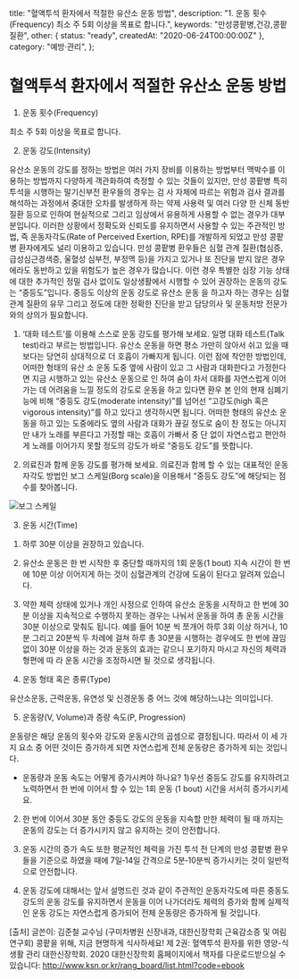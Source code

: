 
  title: "혈액투석 환자에서 적절한 유산소 운동 방법",
  description: "1. 운동 횟수(Frequency)    최소 주 5회 이상을 목표로 합니다.",
  keywords: "만성콩팥병,건강,콩팥질환",
  other: { status: "ready", createdAt: "2020-06-24T00:00:00Z" },
  category: "예방·관리",
};

# 혈액투석 환자에서 적절한 유산소 운동 방법

1. 운동 횟수(Frequency)

최소 주 5회 이상을 목표로 합니다.

2. 운동 강도(Intensity)

유산소 운동의 강도를 정하는 방법은 여러 가지 장비를 이용하는 방법부터 맥박수를 이용하는 방법까지 다양하게 객관화하여 측정할 수 있는 것들이 있지만, 만성 콩팥병 특히 투석을 시행하는 말기신부전 환우들의 경우는 검 사 자체에 따르는 위험과 검사 결과를 해석하는 과정에서 중대한 오차를 발생하게 하는 약제 사용력 및 여러 다양 한 신체 동반 질환 등으로 인하여 현실적으로 그리고 임상에서 유용하게 사용할 수 없는 경우가 대부분입니다. 이러한 상황에서 정확도와 신뢰도를 유지하면서 사용할 수 있는 주관적인 방법, 즉 운동자각도(Rate of Perceived Exertion, RPE)를 개발하게 되었고 만성 콩팥병 환자에게도 널리 이용하고 있습니다. 만성 콩팥병 환우들은 심혈 관계 질환(협심증, 급성심근경색증, 울혈성 심부전, 부정맥 등)을 가지고 있거나 또 진단을 받지 않은 경우에라도 동반하고 있을 위험도가 높은 경우가 많습니다. 이런 경우 특별한 심장 기능 상태에 대한 추가적인 정밀 검사 없이도 일상생활에서 시행할 수 있어 권장하는 운동의 강도는 “중등도”입니다. 중등도 이상의 운동 강도로 유산소 운동 을 하고자 하는 경우는 심혈관계 질환의 유무 그리고 정도에 대한 정확한 진단을 받고 담당의사 및 운동처방 전문가와의 상의가 필요합니다.

1. ‘대화 테스트’를 이용해 스스로 운동 강도를 평가해 보세요.
   일명 대화 테스트(Talk test)라고 부르는 방법입니다. 유산소 운동을 하면 평소 가만히 앉아서 쉬고 있을 때 보다는 당연히 상대적으로 더 호흡이 가빠지게 됩니다. 이런 점에 착안한 방법인데, 어떠한 형태의 유산 소 운동 도중 옆에 사람이 있고 그 사람과 대화한다고 가정한다면 지금 시행하고 있는 유산소 운동으로 인 하여 숨이 차서 대화를 자연스럽게 이어가는 데 어려움을 느낄 정도의 강도로 운동을 하고 있다면 환우 본 인의 현재 심폐기능에 비해 “중등도 강도(moderate intensity)”를 넘어선 “고강도(high 혹은 vigorous intensity)”를 하고 있다고 생각하시면 됩니다. 어떠한 형태의 유산소 운동을 하고 있는 도중에라도 옆의 사람과 대화가 끊길 정도로 숨이 찬 정도는 아니지만 내가 노래를 부른다고 가정할 때는 호흡이 가빠서 중 단 없이 자연스럽고 편안하게 노래를 이어가지 못할 정도의 강도가 바로 “중등도 강도”를 뜻합니다.

2. 의료진과 함께 운동 강도를 평가해 보세요.
   의료진과 함께 할 수 있는 대표적인 운동자각도 방법인 보그 스케일(Borg scale)을 이용해서 “중등도 강도”에 해당되는 점수를 찾아봅니다.

<Image src={scale} alt="보그 스케일" />

3. 운동 시간(Time)

1) 하루 30분 이상을 권장하고 있습니다.
2) 유산소 운동은 한 번 시작한 후 중단할 때까지의 1회 운동(1 bout) 지속 시간이 한 번에 10분 이상 이어지게 하는 것이 심혈관계의 건강에 도움이 된다고 알려져 있습니다.

3) 약한 체력 상태에 있거나 개인 사정으로 인하여 유산소 운동을 시작하고 한 번에 30분 이상을 지속적으로 수행하지 못하는 경우는 나눠서 운동을 하여 총 운동 시간을 30분 이상으로 맞춰도 됩니다. 예를 들어 10분 씩 쪼개어 하루 3회 이상 하거나, 10분 그리고 20분씩 두 차례에 걸쳐 하루 총 30분을 시행하는 경우에도 한 번에 끊임없이 30분 이상을 하는 것과 운동의 효과는 같으니 포기하지 마시고 자신의 체력과 형편에 따 라 운동 시간을 조정하시면 될 것으로 생각됩니다.

4. 운동 형태 혹은 종류(Type)

유산소운동, 근력운동, 유연성 및 신경운동 중 어느 것에 해당하느냐는 의미입니다.

5. 운동량(V, Volume)과 증량 속도(P, Progression)

운동량은 해당 운동의 횟수와 강도와 운동시간의 곱셈으로 결정됩니다. 따라서 이 세 가지 요소 중 어떤 것이든 증가하게 되면 자연스럽게 전체 운동량은 증가하게 되는 것입니다.

- 운동량과 운동 속도는 어떻게 증가시켜야 하나요? 1)우선 중등도 강도를 유지하려고 노력하면서 한 번에 이어서 할 수 있는 1회 운동 (1 bout) 시간을 서서히 증가시키세요.

2. 한 번에 이어서 30분 동안 중등도 강도의 운동을 지속할 만한 체력이 될 때 까지는 운동의 강도는 더 증가시키지 않고 유지하는 것이 안전합니다.

3. 운동 시간의 증가 속도 또한 평균적인 체력을 가진 투석 전 단계의 만성 콩팥병 환우들을 기준으로 하였을 때에 7일‐14일 간격으로 5분‐10분씩 증가시키는 것이 일반적으로 안전합니다.

4. 운동 강도에 대해서는 앞서 설명드린 것과 같이 주관적인 운동자각도에 따른 중동도 강도의 운동 강도를 유지하면서 운동을 이어 나가더라도 체력의 증가와 함께 실제적인 운동 강도는 자연스럽게 증가되어 전체 운동량은 증가하게 될 것입니다.

[출처] 글쓴이: 김준철 교수님 (구미차병원 신장내과, 대한신장학회 근육감소증 및 여림 연구회)
콩팥을 위해, 지금 현명하게 식사하세요!
제 2권: 혈액투석 환자를 위한 영양-식생활 관리
대한신장학회. 2020
대한신장학회 홈페이지에서 책자를 다운로드받으실 수 있습니다: http://www.ksn.or.kr/rang_board/list.html?code=ebook
